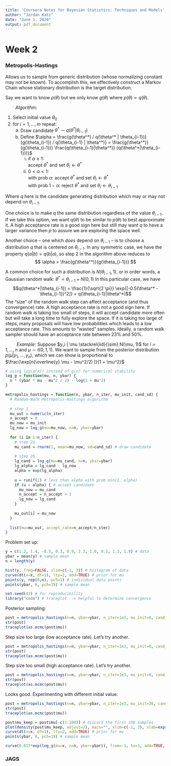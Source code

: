 ```yaml
---
title: 'Coursera Notes for Bayesian Statistics: Techniques and Models'
author: "Jordan Katz"
date: "June 1, 2020"
output: pdf_document
---
```


# Week 2
### Metropolis-Hastings

Allows us to sample from generic distribution (whose normalizing constant may not be known). To accomplish this, we effectively construct a Markov Chain whose stationary distribution is the target distribution.

Say we want to know $p(\theta)$ but we only know $g(\theta)$ where $p(\theta) \propto q(\theta)$.

$\qquad$*Algorithm:*

1. Select initial value $\theta_0$
2. for $i=1, \dots, m$ repeat:
    a. Draw candidate $\theta^* \sim q(\theta^* | \theta_{i-1})$
    b. Define $\alpha = \frac{g(\theta^*) / q(\theta^* | \theta_{i-1})}{g(\theta_{i-1}) / q(\theta_{i-1} | \theta^*)} = \frac{g(\theta^*)}{g(\theta_{i-1})} \frac{q(\theta_{i-1}|\theta^*)} {q(\theta^*|\theta_{i-1}))}$  
        i. if $\alpha \geq 1$:  
            accept $\theta^*$ and set $\theta_i \leftarrow \theta^*$
        ii. $0 < \alpha < 1$:  
            with prob $\alpha$: accept $\theta^*$ and set $\theta_i \leftarrow \theta^*$  
            with prob $1-\alpha$: reject $\theta^*$ and set $\theta_i \leftarrow \theta_{i-1}$

Where $q$ here is the candidate generating distribution which may or may not depend on $\theta_{i-1}$.

One choice is to make $q$ the same distribution regardless of the value $\theta_{i-1}$. If we take this option, we want $q(\theta)$ to be similar to $p(\theta)$ to best approximate it. A high acceptance rate is a good sign here but still may want $q$ to have a larger variance then $p$ to assure we are exploring the space well.

Another choice -- one which *does* depend on $\theta_{i-1}$ -- is to choose a distribution $q$ that is centered on $\theta_{i-1}$. In any symmetric case, we have the property $q(a|b) = q(b|a)$, so step 2 in the algorithm above reduces to
$$
\alpha = \frac{g(\theta^*)}{g(\theta_{i-1})}
$$

A common choice for such a distribution is $N(\theta_{i-1}, 1)$, or in order words, a Gaussian random walk: $\theta^* = \theta_{i-1} + N(0,1)$
In this particular case, we have
$$q(\theta^*|\theta_{i-1}) = \frac{1}{\sqrt{2 \pi}} \exp{[-0.5(\theta^* - \theta_{i-1})^2]} = q(\theta_{i-1}|\theta^*)$$
The "size" of the random walk step can affect acceptance (and thus convergence) rate. A high acceptance rate is not a good sign here. If random walk is taking too small of steps, it will accept candidate more often but will take a long time to fully explore the space. If it is taking too large of steps, many proposals will have low probabilities which leads to a low acceptance rate. This amounts to "wasted" samples. Ideally, a random walk sampler should have an acceptance rate between 23% and 50%.  


$\qquad$ *Example*: Suppose $y_i | \mu \stackrel{iid}{\sim} N(\mu, 1)$ for $i=1, \dots,n$ and $\mu \sim t(0,1,1)$. We want to sample from the posterior distribution $p(\mu | y_1, \dots, y_n)$, which we can show is proportional to $\frac{\exp[n(\overline{y} \mu - \mu^2/2) ]}{1 + \mu^2}$

```r
# using log(g(x)) instead of g(x) for numerical stability
log_g = function(mu, n, ybar) {
  n * (ybar * mu - mu^2 / 2) - log(1 + mu^2)
}
```

```r
metropolis_hastings = function(n, ybar, n_iter, mu_init, cand_sd) {
  # Random-Walk Metropolis-Hastings algorithm
  
  # step 1
  mu_out = numeric(n_iter)
  n_accept = 0
  mu_now = mu_init
  lg_now = log_g(mu=mu_now, n=n, ybar=ybar)
  
  for (i in 1:n_iter) {
    # step 2a
    mu_cand = rnorm(1, mean=mu_now, sd=cand_sd) # draw candidate
    
    # step 2b
    lg_cand = log_g(mu=mu_cand, n=n, ybar=ybar)
    lg_alpha = lg_cand - lg_now
    alpha = exp(lg_alpha)
    
    u = runif(1) # less than alpha with prob min(1, alpha)
    if (u < alpha) { # accept candidate
      mu_now = mu_cand
      n_accept = n_accept + 1
      lg_now = lg_cand
    }
    
    mu_out[i] = mu_now
  }
  
  list(mu=mu_out, accept_rate=n_accept/n_iter)
}
```

Problem set up:
```r
y = c(1.2, 1.4, -0.5, 0.3, 0.9, 2.3, 1.0, 0.1, 1.3, 1.9) # data
ybar = mean(y) # sample mean
n = length(y)

hist(y, freq=FALSE, xlim=c(-1, 3)) # histogram of data
curve(dt(x=x, df=1), lty=2, add=TRUE) # prior for mu
points(y, rep(0,n), pch=1) # individual data points
points(ybar, 0, pch=19) # sample mean
```
```r
set.seed(43) # for reproducibility
library("coda") # traceplot --> helpful to determine convergence
```

Posterior sampling:
```r
post = metropolis_hastings(n=n, ybar=ybar, n_iter=1e3, mu_init=0, cand_sd=3)
str(post)
traceplot(as.mcmc(post$mu))
```

Step size too large (low acceptance rate). Let's try another.

```r
post = metropolis_hastings(n=n, ybar=ybar, n_iter=1e3, mu_init=0, cand_sd=0.05)
str(post)
traceplot(as.mcmc(post$mu))
```
Step size too small (high acceptance rate). Let's try another.

```r
post = metropolis_hastings(n=n, ybar=ybar, n_iter=1e3, mu_init=0, cand_sd=0.9)
str(post)
traceplot(as.mcmc(post$mu))
```
Looks good. Experimenting with different initial value:

```r
post = metropolis_hastings(n=n, ybar=ybar, n_iter=1e3, mu_init=30, cand_sd=0.9)
str(post)
traceplot(as.mcmc(post$mu))

post$mu_keep = post$mu[-c(1:100)] # discard the first 100 samples
plot(density(post$mu_keep, adjust=2), main="", xlim=c(-1, 3), xlab=expression(mu)) # plot estimated posterior distribution
curve(dt(x=x, df=1), lty=2, add=TRUE) # prior for mu
points(ybar, 0, pch=19) # sample mean

curve(0.017*exp(log_g(mu=x, n=n, ybar=ybar)), from=-1, to=3, add=TRUE, col="blue") # approximation to the true posterior in blue
```


### JAGS











